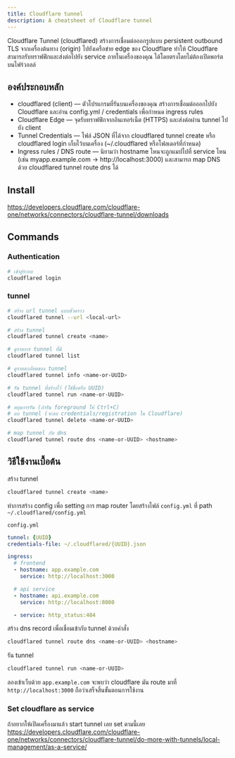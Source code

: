 ```yaml
---
title: Cloudflare tunnel
description: A cheatsheet of Cloudflare tunnel
---
```



Cloudflare Tunnel (cloudflared) สร้างการเชื่อมต่อออกรูปแบบ persistent outbound TLS จากเครื่องต้นทาง (origin) 
ไปยังเครือข่าย edge ของ Cloudflare ทำให้ Cloudflare สามารถรับทราฟฟิกและส่งต่อไปยัง service ภายในเครื่องของคุณ
ได้โดยตรงโดยไม่ต้องเปิดพอร์ตบนไฟร์วอลล์

## องค์ประกอบหลัก
- cloudflared (client) — ตัวโปรแกรมที่รันบนเครื่องของคุณ สร้างการเชื่อมต่อออกไปยัง Cloudflare และอ่าน config.yml / credentials เพื่อกำหนด ingress rules
- Cloudflare Edge — จุดรับทราฟฟิกจากอินเทอร์เน็ต (HTTPS) และส่งต่อผ่าน tunnel ไปยัง client
- Tunnel Credentials — ไฟล์ JSON ที่ได้จาก cloudflared tunnel create หรือ cloudflared login เก็บไว้บนเครื่อง (~/.cloudflared หรือโฟลเดอร์ที่กำหนด)
- Ingress rules / DNS route — นิยามว่า hostname ไหนจะถูกแมปไปที่ service ไหน (เช่น myapp.example.com → http://localhost:3000) และสามารถ map DNS ด้วย cloudflared tunnel route dns ได้

## Install
https://developers.cloudflare.com/cloudflare-one/networks/connectors/cloudflare-tunnel/downloads

## Commands

### Authentication

``` bash
# เข้าสู่ระบบ
cloudflared login
```

### tunnel

```bash
# สร้าง url tunnel แบบชั่วคราว
cloudflared tunnel --url <local-url>

# สร้าง tunnel
cloudflared tunnel create <name>

# ดูรายการ tunnel ที่มี
cloudflared tunnel list

# ดูรายละเอียดของ tunnel
cloudflared tunnel info <name-or-UUID>

# รัน tunnel ที่สร้างไว้ (ใช้ชื่อหรือ UUID)
cloudflared tunnel run <name-or-UUID>

# หยุดการรัน (ถ้ารัน foreground ให้ Ctrl+C)
# ลบ tunnel (จะลบ credentials/registration ใน Cloudflare)
cloudflared tunnel delete <name-or-UUID>

# map tunnel กับ dns
cloudflared tunnel route dns <name-or-UUID> <hostname>
```

## วิธีใช้งานเบื้อต้น
สร้าง tunnel
```bash
cloudflared tunnel create <name>
```

ทำการสร้าง config เพื่อ setting การ map router โดยสร้างไฟล์ `config.yml` ที่ path `~/.cloudflared/config.yml`

`config.yml`
```yaml
tunnel: {UUID}
credentials-file: ~/.cloudflared/{UUID}.json

ingress:
  # frontend
  - hostname: app.example.com
    service: http://localhost:3000

  # api service
  - hostname: api.example.com
    service: http://localhost:8080

  - service: http_status:404
```

สร้าง dns record เพื่อเชื่อมเข้ากับ tunnel ด้วยคำสั่ง

```bash
cloudflared tunnel route dns <name-or-UUID> <hostname>
```

<ChatMessage message="ถ้าต้องการลบ router dns สามารถทำได้ใน ui dns ของ cloudflare เลย"  avatarKey="blackCat" />

รัน tunnel

```bash
cloudflared tunnel run <name-or-UUID>
```

ลองเข้าเว็บด้วย `app.example.com` จะพบว่า cloudflare มัน route มาที่ `http://localhost:3000` ถือว่าเสร็จสิ้นขั้นตอนการใช้งาน

### Set cloudflare as service
ถ้าอยากให้เปิดเครื่องมาแล้ว start tunnel เลย set ตามนี้เลย
https://developers.cloudflare.com/cloudflare-one/networks/connectors/cloudflare-tunnel/do-more-with-tunnels/local-management/as-a-service/